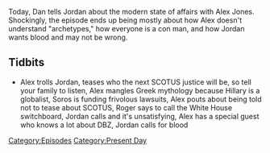 {{DEFAULTSORT:
    #_EPISODE_0176:June 28, 2018
}}{{Episode
    | title           = June 28, 2018
    | caption         = Listen to this episode on [https://knowledgefight.libsyn.com/knowledge-fight-june-28-2018 Libsyn] [https://open.spotify.com/episode/4xtLXsTQFwvPpa8edXIfea Spotify], Read the [[Transcript/176: June 28, 2018|Unofficial Transcript]]
    | episodeNumber   = 176
    | length          = 02:44:03
    | airDate         = July 2, 2018
    | coverageDate    = June 28, 2018
    | episodeType     = [[:Category:Present Day|Present Day]]
    | appearance      = [[George Soros]], [[Roger Stone]], [[Judge Napolitano]], [[Hotep Jesus]]
    | previousEpisode = [[175: Giants And Bonus Potatoes]]
    | nextEpisode     = [[177: Sweary Kerry and the Racist Alien]]
}}

{{Stub}}

Today, Dan tells Jordan about the modern state of affairs with Alex Jones. Shockingly, the episode ends up being mostly about how Alex doesn't understand "archetypes," how everyone is a con man, and how Jordan wants blood and may not be wrong.

==Tidbits==

*Alex trolls Jordan, teases who the next SCOTUS justice will be, so tell your family to listen, Alex mangles Greek mythology because Hillary is a globalist, Soros is funding frivolous lawsuits, Alex pouts about being told not to tease about SCOTUS, Roger says to call the White House switchboard, Jordan calls and it's unsatisfying, Alex has a special guest who knows a lot about DBZ, Jordan calls for blood

[[Category:Episodes]]
[[Category:Present Day]]
